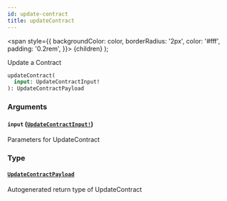 ```yaml
---
id: update-contract
title: updateContract
---
```


<span
style={{
      backgroundColor: color,
      borderRadius: '2px',
      color: '#fff',
      padding: '0.2rem',
    }}>
{children}
</span>
);

Update a Contract

```graphql
updateContract(
  input: UpdateContractInput!
): UpdateContractPayload

```

### Arguments

#### `input` ([`UpdateContractInput!`](/api/graphql/documentation/inputs/update-contract-input))

Parameters for UpdateContract

### Type

#### [`UpdateContractPayload`](/api/graphql/documentation/objects/update-contract-payload)

Autogenerated return type of UpdateContract
